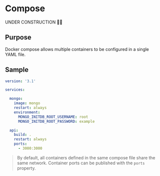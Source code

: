 # Compose
 
<Callout type="warning" emoji="⚠️">
  UNDER CONSTRUCTION 🚧🚧
</Callout>

## Purpose
Docker compose allows multiple containers to be configured in a single YAML file.

## Sample

```yaml {15-16}
version: '3.1'

services:

  mongo:
    image: mongo
    restart: always
    environment:
      MONGO_INITDB_ROOT_USERNAME: root
      MONGO_INITDB_ROOT_PASSWORD: example

  api:
    build: .
    restart: always
    ports:
      - 3000:3000
```

> By default, all containers defined in the same compose file share the same network. Container ports can be published with the `ports` property.
